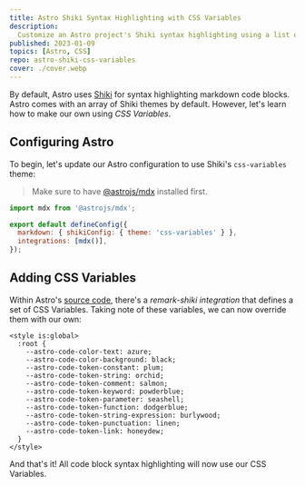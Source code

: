 ```yaml
---
title: Astro Shiki Syntax Highlighting with CSS Variables
description:
  Customize an Astro project's Shiki syntax highlighting using a list of available CSS Variables.
published: 2023-01-09
topics: [Astro, CSS]
repo: astro-shiki-css-variables
cover: ./cover.webp
---
```


By default, Astro uses [Shiki][shiki] for syntax highlighting markdown code blocks. Astro comes with
an array of Shiki themes by default. However, let's learn how to make our own using _CSS Variables_.

## Configuring Astro

To begin, let's update our Astro configuration to use Shiki's `css-variables` theme:

> Make sure to have [@astrojs/mdx][astro-mdx] installed first.

```js title="astro.config.mjs"
import mdx from '@astrojs/mdx';

export default defineConfig({
  markdown: { shikiConfig: { theme: 'css-variables' } },
  integrations: [mdx()],
});
```

## Adding CSS Variables

Within Astro's [source code][astro-remark-shiki], there's a _remark-shiki integration_ that defines
a set of CSS Variables. Taking note of these variables, we can now override them with our own:

```astro title="Layout.astro"
<style is:global>
  :root {
    --astro-code-color-text: azure;
    --astro-code-color-background: black;
    --astro-code-token-constant: plum;
    --astro-code-token-string: orchid;
    --astro-code-token-comment: salmon;
    --astro-code-token-keyword: powderblue;
    --astro-code-token-parameter: seashell;
    --astro-code-token-function: dodgerblue;
    --astro-code-token-string-expression: burlywood;
    --astro-code-token-punctuation: linen;
    --astro-code-token-link: honeydew;
  }
</style>
```

And that's it! All code block syntax highlighting will now use our CSS Variables.

[shiki]: https://shiki.matsu.io/
[astro-remark-shiki]:
  https://github.com/withastro/astro/blob/main/packages/integrations/mdx/src/remark-shiki.ts
[astro-mdx]: https://docs.astro.build/en/guides/integrations-guide/mdx/
